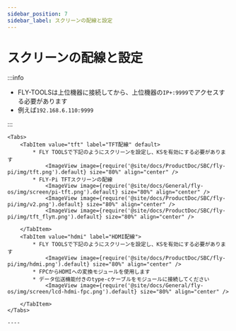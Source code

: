 ```yaml
---
sidebar_position: 7
sidebar_label: スクリーンの配線と設定
---
```







# スクリーンの配線と設定

:::info

* FLY-TOOLSは上位機器に接続してから、上位機器の`IP+:9999`でアクセスする必要があります
* 例えば`192.168.6.110:9999`

:::


    <Tabs>
        <TabItem value="tft" label="TFT配線" default>
            * FLY TOOLSで下記のようにスクリーンを設定し、KSを有効にする必要があります
                <ImageView image={require('@site/docs/ProductDoc/SBC/fly-pi/img/tft.png').default} size="80%" align="center" />
            * FLY-Pi TFTスクリーンの配線
                <ImageView image={require('@site/docs/General/fly-os/img/screen/pi-tft.png').default} size="80%" align="center" />
                <ImageView image={require('@site/docs/ProductDoc/SBC/fly-pi/img/v2.png').default} size="80%" align="center" />
                <ImageView image={require('@site/docs/ProductDoc/SBC/fly-pi/img/tft_flyπ.png').default} size="80%" align="center" />

        </TabItem>
        <TabItem value="hdmi" label="HDMI配線">
            * FLY TOOLSで下記のようにスクリーンを設定し、KSを有効にする必要があります
                <ImageView image={require('@site/docs/ProductDoc/SBC/fly-pi/img/hdmi.png').default} size="80%" align="center" />               
            * FPCからHDMIへの変換モジュールを使用します
            * データ伝送機能付きのtype-cケーブルをモジュールに接続してください
                <ImageView image={require('@site/docs/General/fly-os/img/screen/lcd-hdmi-fpc.png').default} size="80%" align="center" />

        </TabItem>
    </Tabs>

    ----